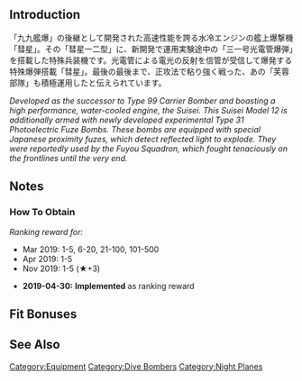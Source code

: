 {{EquipmentInfo|320}}

==Introduction==
「九九艦爆」の後継として開発された高速性能を誇る水冷エンジンの艦上爆撃機「彗星」。その「彗星一二型」に、新開発で運用実験途中の「三一号光電管爆弾」を搭載した特殊兵装機です。光電管による電光の反射を信管が受信して爆発する特殊爆弾搭載「彗星」。最後の最後まで、正攻法で粘り強く戦った、あの「芙蓉部隊」も積極運用したと伝えられています。

''Developed as the successor to Type 99 Carrier Bomber and boasting a high performance, water-cooled engine, the Suisei. This Suisei Model 12 is additionally armed with newly developed experimental Type 31 Photoelectric Fuze Bombs. These bombs are equipped with special Japanese proximity fuzes, which detect reflected light to explode. They were reportedly used by the Fuyou Squadron, which fought tenaciously on the frontlines until the very end.''

==Notes==
<div class="mw-collapsible"><h3>How To Obtain</h3>
<div class="mw-collapsible-content">
''Ranking reward for:''
* Mar 2019: 1-5, 6-20, 21-100, 101-500
* Apr 2019: 1-5
* Nov 2019: 1-5 (★+3)

</div></div>


<div class="mw-collapsible><h3>Updates History</h3>
<div class="mw-collapsible-content>
* '''2019-04-30:''' '''Implemented''' as ranking reward
</div></div>

==Fit Bonuses==
{{:Suisei Model 12 (w/ Type 31 Photoelectric Fuze Bombs)/Bonuses}}

==See Also==

{{Equipmentlist}}
[[Category:Equipment]]
[[Category:Dive Bombers]]
[[Category:Night Planes]]
